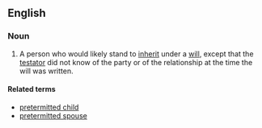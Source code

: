 ==English==
===Noun===
{{wikipedia}}
{{en-noun|sg=[[pretermitted]] [[heir]]}}
# {{law}} A person who would likely stand to [[inherit]] under a [[will]], except that the [[testator]] did not know of the party or of the relationship at the time the will was written.

====Related terms====
*[[pretermitted child]]
*[[pretermitted spouse]]